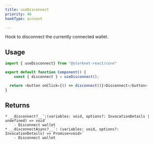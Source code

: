 ```yaml
---
title: useDisconnect
priority: 40
hookType: account

---
```


Hook to disconnect the currently connected wallet.

## Usage


```ts
import { useDisconnect} from "@starknet-react/core"

export default function Component() {
    const { disconnect } = useDisconnect();

  return <button onClick={() => disconnect()}>Disconnect</button>
}

```

## Returns
    * __disconnect?__`:(variables: void, options?: InvocationDetails | undefined) => void`
        - Disconnect wallet
    * __disconnectAsync?__`: (variables: void, options?: InvocationDetails) => Promise<void>`
        - Disconnect wallet